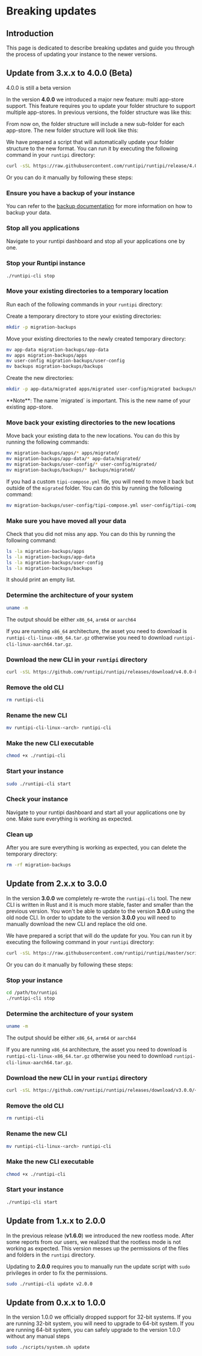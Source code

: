 
# Breaking updates

## Introduction

This page is dedicated to describe breaking updates and guide you through the process of updating your instance to the newer versions.

## Update from 3.x.x to 4.0.0 (Beta)

<Callout type="warning">4.0.0 is still a beta version</Callout>

In the version **4.0.0** we introduced a major new feature: multi app-store support. This feature requires you to update your folder structure to support multiple app-stores.
In previous versions, the folder structure was like this:

<FileTree>
  <FileTree.Folder name="runtipi" defaultOpen>
    <FileTree.Folder name="app-data" defaultOpen>
      <FileTree.Folder name="nextcloud" />
    </FileTree.Folder>
    <FileTree.Folder name="apps" defaultOpen>
      <FileTree.Folder name="nextcloud" />
    </FileTree.Folder>
  </FileTree.Folder>
</FileTree>

From now on, the folder structure will include a new sub-folder for each app-store. The new folder structure will look like this:

<FileTree>
  <FileTree.Folder name="runtipi" defaultOpen>
    <FileTree.Folder name="app-data" defaultOpen>
      <FileTree.Folder name="<my-store>" defaultOpen>
        <FileTree.Folder name="nextcloud" />
      </FileTree.Folder>
    </FileTree.Folder>
    <FileTree.Folder name="apps" defaultOpen>
      <FileTree.Folder name="<my-store>" defaultOpen>
        <FileTree.Folder name="nextcloud" />
      </FileTree.Folder>
    </FileTree.Folder>
  </FileTree.Folder>
</FileTree>

We have prepared a script that will automatically update your folder structure to the new format. You can run it by executing the following command in your `runtipi` directory:

```bash
curl -sSL https://raw.githubusercontent.com/runtipi/runtipi/release/4.0.0/scripts/temp-update-3.0.0-to-4.0.0-beta.sh | bash
```

Or you can do it manually by following these steps:

<Steps>

### Ensure you have a backup of your instance

You can refer to the [backup documentation](/docs/guides/backup-and-restore) for more information on how to backup your data.

### Stop all you applications

Navigate to your runtipi dashboard and stop all your applications one by one.

### Stop your Runtipi instance

```bash
./runtipi-cli stop
```

### Move your existing directories to a temporary location

Run each of the following commands in your `runtipi` directory:

Create a temporary directory to store your existing directories:

```bash
mkdir -p migration-backups
```

Move your existing directories to the newly created temporary directory:

```bash
mv app-data migration-backups/app-data
mv apps migration-backups/apps
mv user-config migration-backups/user-config
mv backups migration-backups/backups
```

Create the new directories:

```bash
mkdir -p app-data/migrated apps/migrated user-config/migrated backups/migrated
```

<Callout>
  **Note**: The name `migrated` is important. This is the new name of your
  existing app-store.
</Callout>

### Move back your existing directories to the new locations

Move back your existing data to the new locations. You can do this by running the following commands:

```bash
mv migration-backups/apps/* apps/migrated/
mv migration-backups/app-data/* app-data/migrated/
mv migration-backups/user-config/* user-config/migrated/
mv migration-backups/backups/* backups/migrated/
```

If you had a custom `tipi-compose.yml` file, you will need to move it back but
outside of the `migrated` folder. You can do this by running the following
command:

```bash
mv migration-backups/user-config/tipi-compose.yml user-config/tipi-compose.yml
```

### Make sure you have moved all your data

Check that you did not miss any app. You can do this by running the following command:

```bash
ls -la migration-backups/apps
ls -la migration-backups/app-data
ls -la migration-backups/user-config
ls -la migration-backups/backups
```

It should print an empty list.

### Determine the architecture of your system

```bash
uname -m
```

The output should be either `x86_64`, `arm64` or `aarch64`

If you are running `x86_64` architecture, the asset you need to download is `runtipi-cli-linux-x86_64.tar.gz`
otherwise you need to download `runtipi-cli-linux-aarch64.tar.gz`.

### Download the new CLI in your `runtipi` directory

```bash
curl -sSL https://github.com/runtipi/runtipi/releases/download/v4.0.0-beta.5/<asset-name> | tar -xz
```

### Remove the old CLI

```bash
rm runtipi-cli
```

### Rename the new CLI

```bash
mv runtipi-cli-linux-<arch> runtipi-cli
```

### Make the new CLI executable

```bash
chmod +x ./runtipi-cli
```

### Start your instance

```bash
sudo ./runtipi-cli start
```

### Check your instance

Navigate to your runtipi dashboard and start all your applications one by one. Make sure everything is working as expected.

### Clean up

After you are sure everything is working as expected, you can delete the temporary directory:

```bash
rm -rf migration-backups
```

</Steps>

## Update from 2.x.x to 3.0.0

In the version **3.0.0** we completely re-wrote the `runtipi-cli` tool.
The new CLI is written in Rust and it is much more stable, faster and smaller than the previous version.
You won't be able to update to the version **3.0.0** using the old node CLI. In order to update to the version **3.0.0** you will need to manually download the new CLI and
replace the old one.

We have prepared a script that will do the update for you. You can run it by executing the following command in your `runtipi` directory:

```bash
curl -sSL https://raw.githubusercontent.com/runtipi/runtipi/master/scripts/update-2.0.0-to-3.0.0.sh | bash
```

Or you can do it manually by following these steps:

<Steps>

### Stop your instance

```bash
cd /path/to/runtipi
./runtipi-cli stop
```

### Determine the architecture of your system

```bash
uname -m
```

The output should be either `x86_64`, `arm64` or `aarch64`

If you are running `x86_64` architecture, the asset you need to download is `runtipi-cli-linux-x86_64.tar.gz`
otherwise you need to download `runtipi-cli-linux-aarch64.tar.gz`.

### Download the new CLI in your `runtipi` directory

```bash
curl -sSL https://github.com/runtipi/runtipi/releases/download/v3.0.0/<asset-name> | tar -xz
```

### Remove the old CLI

```bash
rm runtipi-cli
```

### Rename the new CLI

```bash
mv runtipi-cli-linux-<arch> runtipi-cli
```

### Make the new CLI executable

```bash
chmod +x ./runtipi-cli
```

### Start your instance

```bash
./runtipi-cli start
```

</Steps>

## Update from 1.x.x to 2.0.0

In the previous release (**v1.6.0**) we introduced the new rootless mode. After some reports from our users, we realized that the rootless mode is not working as expected.
This version messes up the permissions of the files and folders in the `runtipi` directory.

Updating to **2.0.0** requires you to manually run the update script with `sudo` privileges in order to fix the permissions.

```bash
sudo ./runtipi-cli update v2.0.0
```

## Update from 0.x.x to 1.0.0

In the version 1.0.0 we officially dropped support for 32-bit systems. If you are running 32-bit system, you will need to upgrade to 64-bit system. If you are running 64-bit system, you can safely upgrade to the version 1.0.0 without any manual steps

```bash
sudo ./scripts/system.sh update
```
